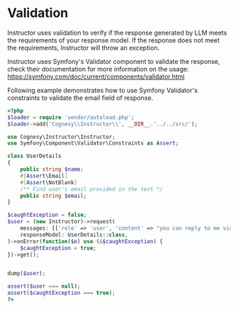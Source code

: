# Validation

Instructor uses validation to verify if the response generated by LLM
meets the requirements of your response model. If the response does not
meet the requirements, Instructor will throw an exception.

Instructor uses Symfony's Validator component to validate the response,
check their documentation for more information on the usage:
https://symfony.com/doc/current/components/validator.html

Following example demonstrates how to use Symfony Validator's constraints
to validate the email field of response.

```php
<?php
$loader = require 'vendor/autoload.php';
$loader->add('Cognesy\\Instructor\\', __DIR__.'../../src/');

use Cognesy\Instructor\Instructor;
use Symfony\Component\Validator\Constraints as Assert;

class UserDetails
{
    public string $name;
    #[Assert\Email]
    #[Assert\NotBlank]
    /** Find user's email provided in the text */
    public string $email;
}

$caughtException = false;
$user = (new Instructor)->request(
    messages: [['role' => 'user', 'content' => "you can reply to me via mail -- Jason"]],
    responseModel: UserDetails::class,
)->onError(function($e) use (&$caughtException) {
    $caughtException = true;
})->get();


dump($user);

assert($user === null);
assert($caughtException === true);
?>
```
